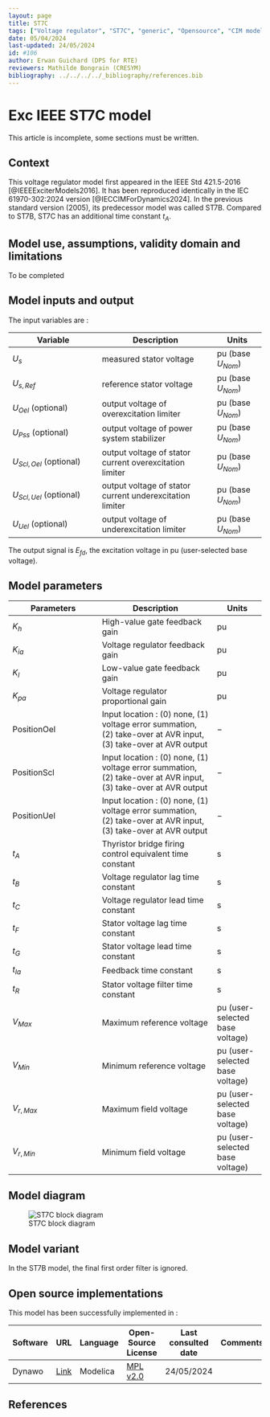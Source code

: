 ```yaml
---
layout: page
title: ST7C
tags: ["Voltage regulator", "ST7C", "generic", "Opensource", "CIM model", "RMS", "phasor", "MRL4", "Single phase", "ExcIEEEST7C", "IEEE", "dynawo", "#106"]
date: 05/04/2024
last-updated: 24/05/2024
id: #106
author: Erwan Guichard (DPS for RTE)
reviewers: Mathilde Bongrain (CRESYM)
bibliography: ../../../../_bibliography/references.bib
---
```

# Exc IEEE ST7C model

This article is incomplete, some sections must be written.

## Context

This voltage regulator model first appeared in the IEEE Std 421.5-2016 [@IEEEExciterModels2016]. It has been reproduced identically in the IEC 61970-302:2024 version [@IECCIMForDynamics2024].
In the previous standard version (2005), its predecessor model was called ST7B. Compared to ST7B, ST7C has an additional time constant $t_A$.

## Model use, assumptions, validity domain and limitations

To be completed

## Model inputs and output

The input variables are :

| Variable | Description | Units |
|-----------|--------------| ------|
| $U_s$ |measured stator voltage | $\text{pu}$ (base $U_{Nom}$)|
|$U_{s,Ref}$ |reference stator voltage |$\text{pu}$ (base $U_{Nom}$)|
|$U_{Oel}$ (optional) |output voltage of overexcitation limiter |$\text{pu}$ (base $U_{Nom}$)|
|$U_{Pss}$ (optional) |output voltage of power system stabilizer |$\text{pu}$ (base $U_{Nom}$)|
|$U_{Scl,Oel}$ (optional) |output voltage of stator current overexcitation limiter |$\text{pu}$ (base $U_{Nom}$)|
|$U_{Scl,Uel}$ (optional) |output voltage of stator current underexcitation limiter |$\text{pu}$ (base $U_{Nom}$)|
|$U_{Uel}$ (optional) |output voltage of underexcitation limiter |$\text{pu}$ (base $U_{Nom}$)|

The output signal is $E_{fd}$, the excitation voltage in $\text{pu}$ (user-selected base voltage).

## Model parameters

| Parameters | Description | Units |
|-----------|--------------| ------|
|$K_h$ |High-value gate feedback gain |$\text{pu}$|
|$K_{ia}$ |Voltage regulator feedback gain |$\text{pu}$|
|$K_l$ |Low-value gate feedback gain |$\text{pu}$|
|$K_{pa}$ |Voltage regulator proportional gain |$\text{pu}$|
|$\text{PositionOel}$ |Input location : (0) none, (1) voltage error summation, (2) take-over at AVR input, (3) take-over at AVR output|$-$|
|$\text{PositionScl}$ |Input location : (0) none, (1) voltage error summation, (2) take-over at AVR input, (3) take-over at AVR output|$-$|
|$\text{PositionUel}$ |Input location : (0) none, (1) voltage error summation, (2) take-over at AVR input, (3) take-over at AVR output|$-$|
|$t_A$ |Thyristor bridge firing control equivalent time constant |$\text{s}$|
|$t_B$ |Voltage regulator lag time constant |$\text{s}$|
|$t_C$ |Voltage regulator lead time constant |$\text{s}$|
|$t_F$ |Stator voltage lag time constant |$\text{s}$|
|$t_G$ |Stator voltage lead time constant |$\text{s}$|
|$t_{Ia}$ |Feedback time constant |$\text{s}$|
|$t_R$ |Stator voltage filter time constant |$\text{s}$|
|$V_{Max}$ |Maximum reference voltage |$\text{pu}$ (user-selected base voltage)|
|$V_{Min}$ |Minimum reference voltage |$\text{pu}$ (user-selected base voltage)|
|$V_{r,Max}$ |Maximum field voltage |$\text{pu}$ (user-selected base voltage)|
|$V_{r,Min}$ |Minimum field voltage |$\text{pu}$ (user-selected base voltage)|

## Model diagram

![ST7C block diagram](ST7C.drawio.svg){#fig-st7c-diagram}

## Model variant

In the ST7B model, the final first order filter is ignored.

## Open source implementations

This model has been successfully implemented in :

| Software      | URL | Language | Open-Source License | Last consulted date | Comments |
| ------------- | --- | -------- | ------------------- | ------------------- | -------- |
| Dynawo | [Link](https://github.com/dynawo/dynawo) | Modelica | [MPL v2.0](https://www.mozilla.org/en-US/MPL/2.0/)  | 24/05/2024 |  |

## References

::: {#refs}
::: 
